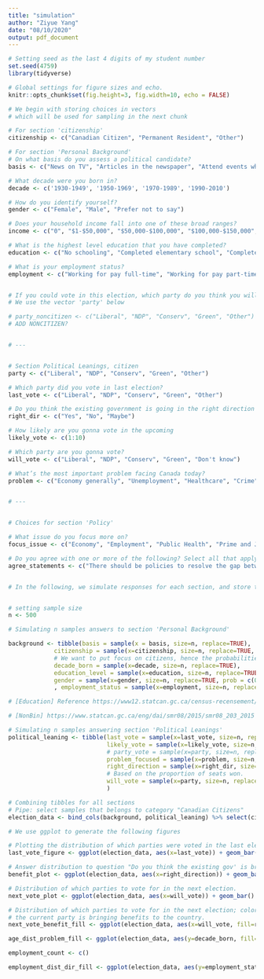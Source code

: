 ```yaml
---
title: "simulation"
author: "Ziyue Yang"
date: "08/10/2020"
output: pdf_document
---
```

```r
# Setting seed as the last 4 digits of my student number
set.seed(4759)
library(tidyverse)

# Global settings for figure sizes and echo.
knitr::opts_chunk$set(fig.height=3, fig.width=10, echo = FALSE)
```

```r
# We begin with storing choices in vectors
# which will be used for sampling in the next chunk

# For section 'citizenship'
citizenship <- c("Canadian Citizen", "Permanent Resident", "Other")

# For section 'Personal Background'
# On what basis do you assess a political candidate?
basis <- c("News on TV", "Articles in the newspaper", "Attend events where the candidate is addressing the people", "I research all the all the channels before making my choice", "Number of fundraisers the candidate has done in you area", "The family upbringing of the candidate", "Other")

# What decade were you born in? 
decade <- c('1930-1949', '1950-1969', '1970-1989', '1990-2010')

# How do you identify yourself?
gender <- c("Female", "Male", "Prefer not to say")

# Does your household income fall into one of these broad ranges?
income <- c("0", "$1-$50,000", "$50,000-$100,000", "$100,000-$150,000", "$150,000-$200,000", "More then $200,000", "Prefer not to say")

# What is the highest level education that you have completed?
education <- c("No schooling", "Completed elementary school", "Completed high school", "Completed technical, community College, CEGEP, collage Classique", "Bachelor's degree", "Master's degree", "Professional degree or doctorate", "Prefer not to say")

# What is your employment status?
employment <- c("Working for pay full-time", "Working for pay part-time", "Self-employed", "Unemployed/looking for work", "Student", "Other")


# If you could vote in this election, which party do you think you will vote for?
# We use the vector 'party' below

# party_noncitizen <- c("Liberal", "NDP", "Conserv", "Green", "Other")
# ADD NONCITIZEN?


# ---


# Section Political Leanings, citizen
party <- c("Liberal", "NDP", "Conserv", "Green", "Other")

# Which party did you vote in last election?
last_vote <- c("Liberal", "NDP", "Conserv", "Green", "Other")

# Do you think the existing government is going in the right direction to benefit the people of the country?
right_dir <- c("Yes", "No", "Maybe")

# How likely are you gonna vote in the upcoming
likely_vote <- c(1:10)

# Which party are you gonna vote?
will_vote <- c("Liberal", "NDP", "Conserv", "Green", "Don't know")

# What’s the most important problem facing Canada today?
problem <- c("Economy generally", "Unemployment", "Healthcare", "Crime", "Immigration", "Environmental Issue", "Other")


# ---


# Choices for section 'Policy'

# What issue do you focus more on?
focus_issue <- c("Economy", "Employment", "Public Health", "Prime and Justice", "Immigration Policy", "Tax Policy", "")

# Do you agree with one or more of the following? Select all that apply.
agree_statements <- c("There should be policies to resolve the gap between the rich and the poor.", "Environment safety is more important than business tax revenue.", "There should be rules to include all religions in all political parties.", "The government should assist corporations in increasing employment.", "The government should pay more on public health programs.", "There should be more free trade with other countries, even if it hurts some industries in Canada.")


# In the following, we simulate responses for each section, and store them in tibbles.


# setting sample size
n <- 500

# Simulating n samples answers to section 'Personal Background'

background <- tibble(basis = sample(x = basis, size=n, replace=TRUE), 
             citizenship = sample(x=citizenship, size=n, replace=TRUE, prob = c(0.8, 0.1, 0.1)), 
             # We want to put focus on citizens, hence the probabilities of noncitizen are lower.
             decade_born = sample(x=decade, size=n, replace=TRUE),
             education_level = sample(x=education, size=n, replace=TRUE, prob = c()), # [Education]
             gender = sample(x=gender, size=n, replace=TRUE, prob = c(0.4915, 0.4915, 0.017))# based on the referenced, that there exists 1.7% population identified them 'Non-binary' in Canada [NonBin].
             , employment_status = sample(x=employment, size=n, replace=TRUE))

# [Education] Reference https://www12.statcan.gc.ca/census-recensement/2016/dp-pd/hlt-fst/edu-sco/Table.cfm?Lang=E&T=11&Geo=00&SP=1&view=2&age=2&sex=1

# [NonBin] https://www.statcan.gc.ca/eng/dai/smr08/2015/smr08_203_2015

# Simulating n samples answering section 'Political Leanings'
political_leaning <- tibble(last_vote = sample(x=last_vote, size=n, replace=TRUE, prob=c(0.24, 0.24, 0.24, 0.24, 0.04)),
                            likely_vote = sample(x=likely_vote, size=n, replace=TRUE),
                            # party_vote = sample(x=party, size=n, replace=TRUE),
                            problem_focused = sample(x=problem, size=n, replace=TRUE),
                            right_direction = sample(x=right_dir, size=n, replace=TRUE, prob = c(0.495, 0.495, 0.01)),
                            # Based on the proportion of seats won.
                            will_vote = sample(x=party, size=n, replace=TRUE, prob = c(0.65, 0.30, 0.04, 0.005, 0.005)),
                            )

# Combining tibbles for all sections
# Pipe: select samples that belongs to category "Canadian Citizens"
election_data <- bind_cols(background, political_leaning) %>% select(citizenship=="Canadian Citizen")
```

```r

# We use ggplot to generate the following figures

# Plotting the distribution of which parties were voted in the last election
last_vote_figure <- ggplot(election_data, aes(x=last_vote)) + geom_bar() + labs(title="Distribution of Parties Voted Previously", caption = "Figure 1. Distribution of which parties the samples voted in the previous election.") + xlab("Party Voted") + guides(fill=guide_legend(title="Problem Concerned"))

# Answer distribution to question "Do you think the existing gov' is bringing benefits to country? "
benefit_plot <- ggplot(election_data, aes(x=right_direction)) + geom_bar()

# Distribution of which parties to vote for in the next election.
next_vote_plot <- ggplot(election_data, aes(x=will_vote)) + geom_bar()

# Distribution of which parties to vote for in the next election; colors indicates whether the voter agrees that 
# the current party is bringing benefits to the country.
next_vote_benefit_fill <- ggplot(election_data, aes(x=will_vote, fill=right_direction)) + geom_bar()

age_dist_problem_fill <- ggplot(election_data, aes(y=decade_born, fill=problem_focused), labs(title="Distribution of Problems Concerned", subtitle="Grouped by Decade Born")) + geom_bar() + ylab("Decade Born") + guides(fill=guide_legend(title="Problem Concerned"))

employment_count <- c()

employment_dist_dir_fill <- ggplot(election_data, aes(y=employment_status, fill = problem_focused)) + geom_bar()
```